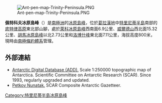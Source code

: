 [[Image:Ant-pen-map-Trinity-Peninsula.PNG|thumb]]

'''佩特科夫冰原島峰'''（{{lang-en|Petkov Nunatak}}）是[[南極洲|南極洲]]的[[冰原島峰|冰原島峰]]，位於[[葛拉漢地|葛拉漢地]]中[[特里尼蒂半島|特里尼蒂半島]]南部的[[底特律高原|底特律高原]]東北部山腳，處於[[萊科冰原島峰|萊科冰原島峰]]西南面6.9公里、[[威爾德山|威爾德山]]西北面15.32公里、[[胡馬冰原島峰|胡馬冰原島峰]]以北2.73公里和[[洛博什峰|洛博什峰]]東北面7.11公里，海拔高度800米，現時由[[南極條約體系|南極條約體系]]管理。

{{coord|64|05|21|S|58|59|43|W|display=title}}

==外部連結==
* [http://www.add.scar.org Antarctic Digital Database (ADD).]{{Wayback|url=http://www.add.scar.org/ |date=20170305000653 }} Scale 1:250000 topographic map of Antarctica. Scientific Committee on Antarctic Research (SCAR). Since 1993, regularly upgraded and updated.
* [http://data.aad.gov.au/aadc/gaz/scar/display_name.cfm?gaz_id=137233 Petkov Nunatak.]{{Wayback|url=http://data.aad.gov.au/aadc/gaz/scar/display_name.cfm?gaz_id=137233 |date=20120612033235 }} SCAR Composite Antarctic Gazetteer.

{{DEFAULTSORT:Petkov Nunatak}}
[[Category:特里尼蒂半島冰原島峰|Category:特里尼蒂半島冰原島峰]]


{{TrinityPeninsula-geo-stub}}